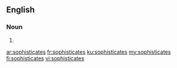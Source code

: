 ==English==

===Noun===
{{head|en|noun plural form}}

# {{plural of|sophisticate|lang=en}}

[[ar:sophisticates]]
[[fr:sophisticates]]
[[ku:sophisticates]]
[[my:sophisticates]]
[[fi:sophisticates]]
[[vi:sophisticates]]